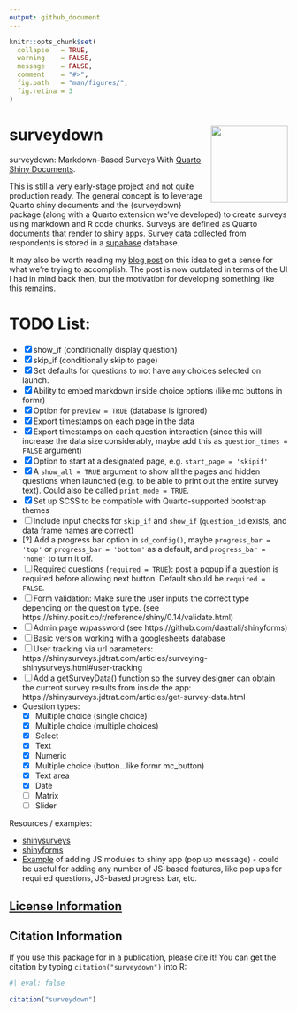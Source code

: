 ```yaml
---
output: github_document
---
```


<!-- README.md is generated from README.Rmd. Please edit that file -->

```r
knitr::opts_chunk$set(
  collapse   = TRUE,
  warning    = FALSE,
  message    = FALSE,
  comment    = "#>",
  fig.path   = "man/figures/",
  fig.retina = 3
)
```

# surveydown <a href='https://jhelvy.github.io/surveydown/'><img src='man/figures/logo.png' align="right" style="height:139px;"/></a>

surveydown: Markdown-Based Surveys With [Quarto Shiny Documents](https://quarto.org/docs/dashboards/interactivity/shiny-r.html).

This is still a very early-stage project and not quite production ready. The general concept is to leverage Quarto shiny documents and the {surveydown} package (along with a Quarto extension we've developed) to create surveys using markdown and R code chunks. Surveys are defined as Quarto documents that render to shiny apps. Survey data collected from respondents is stored in a [supabase](https://supabase.com/) database.

It may also be worth reading my [blog post](https://www.jhelvy.com/blog/2023-04-06-markdown-surveys/) on this idea to get a sense for what we're trying to accomplish. The post is now outdated in terms of the UI I had in mind back then, but the motivation for developing something like this remains.

# TODO List:

- [x] show_if (conditionally display question)
- [x] skip_if (conditionally skip to page)
- [x] Set defaults for questions to not have any choices selected on launch.
- [x] Ability to embed markdown inside choice options (like mc buttons in formr)
- [x] Option for `preview = TRUE` (database is ignored)
- [x] Export timestamps on each page in the data
- [x] Export timestamps on each question interaction (since this will increase the data size considerably, maybe add this as `question_times = FALSE` argument)
- [x] Option to start at a designated page, e.g. `start_page = 'skipif'`
- [x] A `show_all = TRUE` argument to show all the pages and hidden questions when launched (e.g. to be able to print out the entire survey text). Could also be called `print_mode = TRUE`.
- [x] Set up SCSS to be compatible with Quarto-supported bootstrap themes
- [ ] Include input checks for `skip_if` and `show_if` (`question_id` exists, and data frame names are correct)
- [?] Add a progress bar option in `sd_config()`, maybe `progress_bar = 'top'` or `progress_bar = 'bottom'` as a default, and `progress_bar = 'none'` to turn it off.
- [ ] Required questions (`required = TRUE`): post a popup if a question is required before allowing next button. Default should be `required = FALSE`.
- [ ] Form validation: Make sure the user inputs the correct type depending on the question type. (see https://shiny.posit.co/r/reference/shiny/0.14/validate.html)
- [ ] Admin page w/password (see https://github.com/daattali/shinyforms)
- [ ] Basic version working with a googlesheets database
- [ ] User tracking via url parameters: https://shinysurveys.jdtrat.com/articles/surveying-shinysurveys.html#user-tracking
- [ ] Add a getSurveyData() function so the survey designer can obtain the current survey results from inside the app: https://shinysurveys.jdtrat.com/articles/get-survey-data.html
- Question types:
  - [x] Multiple choice (single choice)
  - [x] Multiple choice (multiple choices)
  - [x] Select
  - [x] Text
  - [x] Numeric
  - [x] Multiple choice (button...like formr mc_button)
  - [x] Text area
  - [x] Date
  - [ ] Matrix
  - [ ] Slider

Resources / examples:

- [shinysurveys](https://github.com/jdtrat/shinysurveys)
- [shinyforms](https://github.com/daattali/shinyforms)
- [Example](https://rtask.thinkr.fr/pimping-your-shiny-app-with-a-javascript-library-an-example-using-sweetalert2/) of adding JS modules to shiny app (pop up message) - could be useful for adding any number of JS-based features, like pop ups for required questions, JS-based progress bar, etc.

## [License Information](https://github.com/jhelvy/surveydown/blob/master/LICENSE.md)

## Citation Information

If you use this package for in a publication, please cite it! You can get the citation by typing `citation("surveydown")` into R:

```r
#| eval: false
 
citation("surveydown")
```
